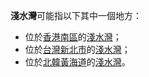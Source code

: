 '''淺水灣'''可能指以下其中一個地方：
* 位於[[香港|香港]][[南區_(香港)|南區]]的[[淺水灣|淺水灣]]；
* 位於[[台灣|台灣]][[新北市|新北市]]的[[淺水灣_(台灣)|淺水灣]]；
* 位於[[北韓|北韓]][[黃海道|黃海道]]的[[淺水灣_(北韓)|淺水灣]]。

{{disambig|cat=三字地名消歧義}}